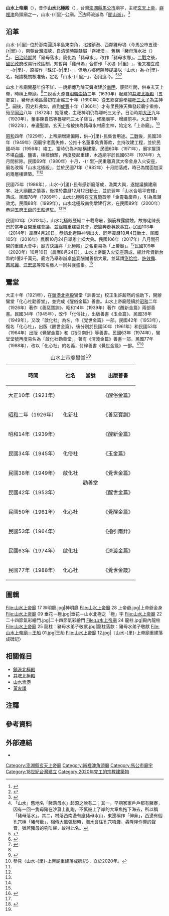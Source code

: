 {{東亞廟宇
|name=山水上帝廟<br/>Shanshui Shangdi Temple
|img=File:山水上帝廟 01.jpg
|image_width=300 px
|location={{TWN}} 880 澎湖縣馬公市山水-{r|里}-8號
|god=[[玄天上帝|玄天上帝]]<br/>[[哪吒三太子|哪吒三太子]]
|open_year= 不詳，相傳為{{QIN}} [[康熙|康熙]]30年（1690年）
|founder={{QIN}}陳天舜（相傳）
|img_capt=廟埕
|type=角頭廟、玄天上帝廟
|people=
|pinyin= Shān-shuǐ shàng-dì miào
|tl= San-suí Siōng-tè-biō
|cere_date=[[農曆|農曆]]三月初三（玄天上帝聖誕）<br/>農曆九月初九（三太子聖誕）}}

'''山水上帝廟'''（{{Lang-nan-tw|San-suí Siōng-tè-biō}}），昔作'''山水北極殿'''（{{Lang-nan-tw|San-suí Pak-ki̍k-tiān}}），台灣[[澎湖縣|澎湖縣]][[馬公市|馬公市]]廟宇，主祀[[玄天上帝|玄天上帝]]，[[嵵裡澳|嵵裡澳]]角頭廟之一，山水-{r|里}-公廟。<ref name=":0">{{Cite web|title=〈北極殿〉|url=https://penghu.info/OB4354AA13DD2DADF703|accessdate=|author=|date=|format=|publisher=Penghu.Info｜澎湖知識服務平台|language=zh-tw|archiveurl=https://web.archive.org/web/20201021182340/https://penghu.info/OB4354AA13DD2DADF703|archivedate=2020-10-21|dead-url=no}}</ref><ref>{{Cite web|title=〈山水上帝廟〉|url=http://nrch.culture.tw/twpedia.aspx?id=27871|accessdate=|author=|date=2011-09-05|last=劉|first=自仁|format=|publisher=臺灣大百科全書|language=zh-tw|archiveurl=https://web.archive.org/web/20210124064950/http://nrch.culture.tw/twpedia.aspx?id=27871|archivedate=2021-01-24}}</ref>法師流派為「[[閭山派|閭山派]]」。<ref name=":12">{{Cite book|title=《澎湖廟宇的法師與乩童圖錄》|last=甘|first=村吉|publisher=甘村吉|year=2009|isbn=9789574164110|location=澎湖縣|language=zh-tw}}</ref>{{RP|60–62}}

== 沿革 ==
山水-{r|里}-位於澎南圓頂半島東南角，北接鎖港、西鄰雞母塢（今馬公市五德-{r|里}-），南朝[[台灣海峽|台灣海峽]]，自[[臺灣清治時期|清領時期]]隸屬「嵵裡澳」，舊稱「豬母落水社（{{Lang-nan-tw|Tu-bó-lo̍h-tsuí}}）<ref group="注">「山水」舊地名「豬落母水」起源之說有二；其一，早期家家戶戶都有豬寮，因有一回一隻母豬在沙灘上亂跑，不慎被上了岸的大章魚拖下海去，所以稱「豬母落水」。其二，村落西南邊有座豬母水山，東邊稱作「伸鼻」，西邊有個孔穴稱「豬母籠」，相傳大風彈起時，海水會往孔穴噴濺，轟隆隆作響的聲音，猶若豬母的吼叫聲，故得此名。</ref>」、[[台灣日治時期|日治時期]]將「豬母落水」簡化為「豬母水」，改作「豬母水鄉」。[[第二次世界大战|二戰]]之後，[[國民政府|國民政府]]改易行政區制，短暫與「雞母塢」合併作「水塢-{r|里}-」，後又獨立成一-{r|里}-，原擬作「珠江-{r|里}-」，但地方鄉佬陳琴提議以「山水」為-{r|里}-名，報請機關核准後，定名「山水-{r|里}-」，沿用迄今。<ref>{{Cite web|title=〈山水里〉|url=https://penghu.info/OB95AB4B045DF6055C6A|accessdate=|author=|date=|format=|publisher=Penghu.Info｜澎湖知識服務平台|language=zh-tw|archiveurl=https://web.archive.org/web/20201115095101/https://penghu.info/OB95AB4B045DF6055C6A|archivedate=2020-11-15|dead-url=no}}</ref><ref>{{Cite web|title=〈五德里〉|url=https://penghu.info/OBE7EC75B8C8D71E9304|accessdate=|author=|date=|format=|publisher=Penghu.Info｜澎湖知識服務平台|language=zh-tw|archiveurl=https://web.archive.org/web/20190528115637/https://penghu.info/OBE7EC75B8C8D71E9304|archivedate=2019-05-28|dead-url=no}}</ref><ref>{{Cite web|title=〈澎南：嵵裡澳與圓頂半島的地名變遷 〉|url=http://www.amps.phc.edu.tw/main/modules/tad_book3/page.php?tbdsn=274|accessdate=|author=|date=2020-01-11|last=許|first=玉河|format=|publisher=澎湖縣湖西鄉隘門國民小學|language=zh-tw|archiveurl=https://web.archive.org/web/20220316160422/http://www.amps.phc.edu.tw/main/modules/tad_book3/page.php?tbdsn=274|archivedate=2022-03-16}}</ref>

山水上帝廟開基年份不詳，一說相傳乃陳天舜者建於[[南明|南明]]、康熙年間，供奉玄天上帝，時稱上帝廟。<ref name=":0" />二說香火源自[[明朝|明朝]][[崇祯|崇禎]]三年（1630年）起建的[[井垵北極殿|井垵北極殿]]（五鄉宮），豬母水地區最初在康熙三十年（1690年）從五鄉宮迎奉[[哪吒|哪吒三太子]]為主神<ref name=":3">{{Cite web|title=〈北極殿〉|url=https://penghu.info/OB7F8E1745DD22CA2AE0|accessdate=2020-09-30|author=|date=|format=|publisher=Penghu.Info｜澎湖知識服務平台|language=zh-tw|archive-date=2020-11-15|archive-url=https://web.archive.org/web/20201115095118/https://penghu.info/OB7F8E1745DD22CA2AE0|dead-url=no}}</ref>。嗣後，因史料弗如，直到[[咸豐|咸豐]]十年（1860年）才有里民陳天舜發起廟宇重修，殆至[[同治|同治]]八年（1872年）始落成，主祀神明仍為哪吒三太子。日治時期[[大正|大正]]九年（1920年），董事陳自然等獲哪吒三太子降旨，修築廟宇、增建前亭。大正11年（1922年），奉遵聖諭，玄天上帝被扶為豬母水村廟主神，始定名「上帝廟」。<ref group="注" name=":0">參見〈山水-{里}-上帝廟重建落成碑記〉，立於2020年。</ref>

[[昭和|昭和]]四年（1929年），上帝廟增建偏殿，供-{r|里}-民集會用途。[[第二次世界大战|二戰]]後，民國38年（1949年）因廟宇老舊失修，公推十名董事負責籌款，主持改建工程，並於民國45年（1956年）竣工，當時仍為木結構建築。民國60年（1971年），廟宇屋頂不堪[[白蟻|白蟻]]、鹽害，棟樑傾頹，再度發起重建，木造廟宇於民國63年（1974年）九月間拆除。民國69年（1980年）十月，-{r|里}-民重雕真武大帝金身入火安座，廟名改稱「山水北極殿」，並於民國71年（1982年）十月間落成，時已為闊面加深的兩層樓建築。<ref name=":0" /><ref name=":0" group="注" />

民國75年（1986年），山水-{r|里}-民有感新廟落成，漁業大興，遂提議擴建廟宇、壯大廟觀之情事，後擇於農曆12月12日動土，並於翌年「山水合境平安樓」落成。民國78年（1989年），山水北極殿在[[元宵|元宵節]]首辦「金靈龜慶典」，引為風潮效尤。民國88年（1999年），山水北極殿南側增建行宮，在民國89年（2000年）恭迎[[五府王爺|五府王爺]]的[[王船|王船]]進駐。<ref name=":0" /><ref name=":0" group="注" />

民國101年（2012年），山水北極殿歷經二十載寒暑，鋼筋裸露鏽蝕，故鄉佬陳長景於當年召開重建會議，並組織重建委員會，統籌奔走募款事宜。民國103年（2014年）農曆4月20日，恭請北極殿神明出火、同年農曆10月4日動土，民國105年（2016年）農曆10月24日舉辦上樑大典。民國106年（2017年）八月間召開的重建大會中，廟方決議將「北極殿」之名更易為「上帝廟」。<ref name=":0" group="注" />民國109年（2020年）10月10日（農曆8月24日），山水上帝廟入火安座落成，總計斥資新台幣約1億2千萬元。廟方乃舉辦辦桌盛宴酬謝善信大眾，並延請[[澎恰恰|澎恰恰]]、[[許效舜|許效舜]]、[[苗可麗|苗可麗]]、[[江宏恩|江宏恩]]等知名藝人一同共襄盛舉。<ref>{{Cite news|url=https://penghudaily.blogspot.com/2020/10/blog-post_927.html|title=〈山水上帝廟重建入火安座 廟堂巍峨〉|author=|date=2020-10-11|work=|publisher=|accessdate=|language=zh-tw|format=|first=惠惠|last=莊|archivedate=2020-12-09|archiveurl=https://penghudaily.blogspot.com/2020/10/blog-post_927.html|newspaper=澎湖日報}}</ref>

== 鸞堂 ==
{{See also|一新社|澎湖鸞堂列表}}
大正十年（1921年），在[[鎖港北極殿|鎖港北極殿]]鸞堂「訓善堂」校正生許超然的協助下，開辦鸞堂「化心社勸善堂」，並完成《醒俗金篇》善書。山水上帝廟陸續於[[昭和|昭和]]二年（1926年）著作《善惡寶訓》、昭和14年（1939年）著作《醒新金篇》兩部善書。民國34年（1945年），改作「化俗社」，出版善書《玉金篇》、民國38年（1949年），又改「啟化社」為名，作《覺世金篇》一部。民國42年（1953年），復名「化心社」，出版《醒世金篇》，後分別於民國50年（1961年）和民國53年（1964年）出版《覺醒金篇》和《指引南針》等善書。民國63年（1974年），鸞堂堂號再度易名為「啟化社勸善堂」，著有《濟渡金篇》善書一部。民國77年（1988年），改以「化心社」的名義，付梓善書《覺世金箴》一部。<ref name=":0" /><ref name=":02">{{Cite book|title=《續修澎湖縣志．宗教志》|last=余|first=光弘|last2=黃|first2=有興|publisher=澎湖縣政府|year=2005|isbn=9860015198|location=澎湖縣|language=zh-tw}}</ref>{{Rp|52-54}}
{| class="wikitable"
|+山水上帝廟鸞堂<ref name=":0" />
!時間
!社名
!堂號
!出版善書
|-
|大正10年（1921年）
| rowspan="3" |化新社
| rowspan="10" |勸善堂
|《醒俗金篇》
|-
|[[昭和|昭和]]二年（1926年）
|《善惡寶訓》
|-
|昭和14年（1939年）
|《醒新金篇》
|-
|民國34年（1945年）
|化俗社
|《玉金篇》
|-
|民國38年（1949年）
|啟化社
|《覺世金篇》
|-
|民國42年（1953年）
| rowspan="3" |化心社
|《醒世金篇》
|-
|民國50年（1961年）
|《覺醒金篇》
|-
|民國53年（1964年）
|《指引南針》
|-
|民國63年（1974年）
|啟化社
|《濟渡金篇》
|-
|民國77年（1988年）
|化心社
|《覺世金箴》
|}

== 圖輯 ==
<gallery mode="packed">
File:山水上帝廟 17 神明廳.jpg|神明廳
File:山水上帝廟 28 上帝爺.jpg|上帝爺金身
File:山水上帝廟 09 垂花－極.jpg|垂花－山水北極之「極」字
File:山水上帝廟 22 二十四節氣彩繪門.jpg|二十四節氣彩繪門
File:山水上帝廟 24 龍柱.jpg|殿內龍柱
File:山水上帝廟 25 龍柱：豬母水弟子敬獻.jpg|龍柱落款：豬母水弟子敬獻
File:山水上帝廟－王船 01.jpg|王船
File:山水上帝廟 12.jpg|〈山水-{里}-上帝廟重建落成碑記〉
</gallery>

== 相關條目 ==
* [[鎖港北極殿|鎖港北極殿]]
* [[井垵北極殿|井垵北極殿]]
* [[山水漁港|山水漁港]]
* [[黃友謙|黃友謙]]

== 注釋 ==
{{Reflist|group=注}}{{notelist|iger=}}
{{DEFAULTSORT:Shangshui}}
== 參考資料 ==
{{Portal bar|臺灣|澎湖|道教|border=no}}
{{references|30em}}
{{Coord|23.514449|N|119.592649|E|display=title|format=dms}}
== 外部連結 ==
{{Commons category|Shanshui Shangdi Temple|山水上帝廟}}
* {{Facebook|山水上帝廟-106049996187282|name=山水上帝廟}}

[[Category:澎湖縣玄天上帝廟|Category:澎湖縣玄天上帝廟]]
[[Category:嵵裡澳角頭廟|Category:嵵裡澳角頭廟]]
[[Category:馬公市廟宇|Category:馬公市廟宇]]
[[Category:18世紀台灣建立|Category:18世紀台灣建立]]
[[Category:2020年完工的宗教建築物|Category:2020年完工的宗教建築物]]
{{澎湖縣馬公市寺廟列表}}